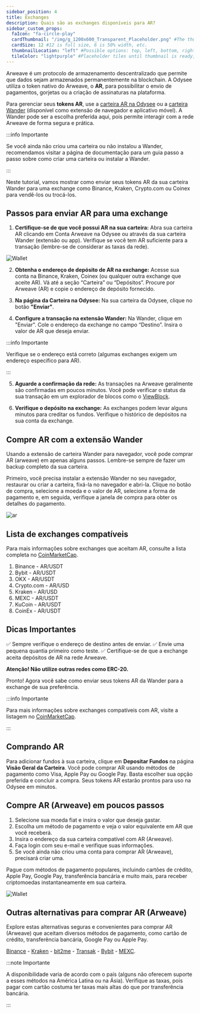 ```yaml
---
sidebar_position: 4
title: Exchanges
description: Quais são as exchanges disponíveis para AR?
sidebar_custom_props:
  faIcon: "fa-circle-play"
  cardThumbnail: "/img/g_1200x600_Transparent_Placeholder.png" #The thumbnail on the category card.
  cardSize: 12 #12 is full size, 6 is 50% width, etc.
  thumbnailLocation: "left" #Possible options: top, left, bottom, right, none
  tileColor: "lightpurple" #Placeholder tiles until thumbnail is ready, possible options: blue, cream, darkpurple, lightpurple, mauve, orange, pink, none
---
```


Arweave é um protocolo de armazenamento descentralizado que permite que dados sejam armazenados permanentemente na blockchain. A Odysee utiliza o token nativo do Arweave, o **AR**, para possibilitar o envio de pagamentos, gorjetas ou a criação de assinaturas na plataforma.

Para gerenciar seus **tokens AR**, use a [carteira AR na Odysee](https://odysee.com/$/wallet) ou a [carteira Wander](https://www.wander.app/) (disponível como extensão de navegador e aplicativo móvel). A Wander pode ser a escolha preferida aqui, pois permite interagir com a rede Arweave de forma segura e prática.

:::info Importante

Se você ainda não criou uma carteira ou não instalou a Wander, recomendamos visitar a página de documentação para um guia passo a passo sobre como criar uma carteira ou instalar a Wander.

:::

Neste tutorial, vamos mostrar como enviar seus tokens AR da sua carteira Wander para uma exchange como Binance, Kraken, Crypto.com ou Coinex para vendê-los ou trocá-los.

## Passos para enviar AR para uma exchange

1. **Certifique-se de que você possui AR na sua carteira:** Abra sua carteira AR clicando em Conta Arweave na Odysee ou através da sua carteira Wander (extensão ou app). Verifique se você tem AR suficiente para a transação (lembre-se de considerar as taxas da rede).

![Wallet](https://thumbs.odycdn.com/0b4cda34b94d09b481d46bda5b37de92.webp)

2. **Obtenha o endereço de depósito de AR na exchange:** Acesse sua conta na Binance, Kraken, Coinex (ou qualquer outra exchange que aceite AR). Vá até a seção “Carteira” ou “Depósitos”. Procure por Arweave (AR) e copie o endereço de depósito fornecido.

3. **Na página da Carteira na Odysee:** Na sua carteira da Odysee, clique no botão **"Enviar"**.

4. **Configure a transação na extensão Wander:** Na Wander, clique em "Enviar". Cole o endereço da exchange no campo “Destino”. Insira o valor de AR que deseja enviar.

:::info Importante

Verifique se o endereço está correto (algumas exchanges exigem um endereço específico para AR).

:::

5. **Aguarde a confirmação da rede:** As transações na Arweave geralmente são confirmadas em poucos minutos. Você pode verificar o status da sua transação em um explorador de blocos como o [ViewBlock](https://viewblock.io/arweave).

6. **Verifique o depósito na exchange:** As exchanges podem levar alguns minutos para creditar os fundos. Verifique o histórico de depósitos na sua conta da exchange.

## Compre AR com a extensão Wander

Usando a extensão de carteira Wander para navegador, você pode comprar AR (arweave) em apenas alguns passos. Lembre-se sempre de fazer um backup completo da sua carteira.

Primeiro, você precisa instalar a extensão Wander no seu navegador, restaurar ou criar a carteira, fixá-la no navegador e abri-la. Clique no botão de compra, selecione a moeda e o valor de AR, selecione a forma de pagamento e, em seguida, verifique a janela de compra para obter os detalhes do pagamento.

![ar](https://thumbs.odycdn.com/356def93da12e24bdf943e4ecb8c2ea5.webp)

## Lista de exchanges compatíveis

Para mais informações sobre exchanges que aceitam AR, consulte a lista completa no [CoinMarketCap](https://coinmarketcap.com/currencies/arweave/).

1. Binance - AR/USDT
2. Bybit - AR/USDT
3. OKX - AR/USDT
4. Crypto.com - AR/USD
5. Kraken - AR/USD
6. MEXC - AR/USDT
7. KuCoin - AR/USDT
8. CoinEx - AR/USDT

## Dicas Importantes

✅ Sempre verifique o endereço de destino antes de enviar.
✅ Envie uma pequena quantia primeiro como teste.
✅ Certifique-se de que a exchange aceita depósitos de AR na rede Arweave.

**Atenção! Não utilize outras redes como ERC-20.**

Pronto! Agora você sabe como enviar seus tokens AR da Wander para a exchange de sua preferência.

:::info Importante

Para mais informações sobre exchanges compatíveis com AR, visite a listagem no [CoinMarketCap](https://coinmarketcap.com/currencies/arweave/).

:::

## Comprando AR

Para adicionar fundos à sua carteira, clique em **Depositar Fundos** na página **Visão Geral da Carteira**. Você pode comprar AR usando métodos de pagamento como Visa, Apple Pay ou Google Pay. Basta escolher sua opção preferida e concluir a compra. Seus tokens AR estarão prontos para uso na Odysee em minutos.

## Compre AR (Arweave) em poucos passos

1. Selecione sua moeda fiat e insira o valor que deseja gastar.
2. Escolha um método de pagamento e veja o valor equivalente em AR que você receberá.
3. Insira o endereço da sua carteira compatível com AR (Arweave).
4. Faça login com seu e-mail e verifique suas informações.
5. Se você ainda não criou uma conta para comprar AR (Arweave), precisará criar uma.

Pague com métodos de pagamento populares, incluindo cartões de crédito, Apple Pay, Google Pay, transferência bancária e muito mais, para receber criptomoedas instantaneamente em sua carteira.

![Wallet](https://thumbs.odycdn.com/08ccc2dc53be634b1eca7af955c1b22d.webp)

## Outras alternativas para comprar AR (Arweave)

Explore estas alternativas seguras e convenientes para comprar AR (Arweave) que aceitam diversos métodos de pagamento, como cartão de crédito, transferência bancária, Google Pay ou Apple Pay.

[Binance](https://www.binance.com/en/how-to-buy/arweave) - [Kraken](https://www.kraken.com/learn/buy-arweave-ar) - [bit2me](https://bit2me.com/buy-arweave) - [Transak](https://transak.com/buy/ar) - [Bybit](https://www.bybit.com/en/price/arweave/) - [MEXC](https://www.mexc.com/how-to-buy/AR).

:::note Importante

A disponibilidade varia de acordo com o país (alguns não oferecem suporte a esses métodos na América Latina ou na Ásia). Verifique as taxas, pois pagar com cartão costuma ter taxas mais altas do que por transferência bancária.

:::
